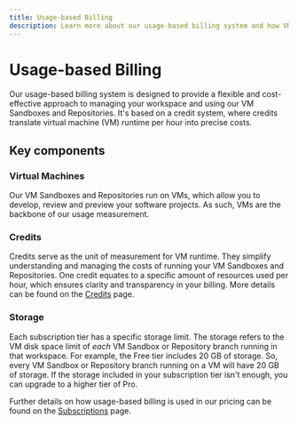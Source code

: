 ```yaml
---
title: Usage-based Billing
description: Learn more about our usage-based billing system and how VM credits work.
---
```



# Usage-based Billing

Our usage-based billing system is designed to provide a flexible and cost-effective approach to managing your workspace and using our VM Sandboxes and Repositories. It's based on a credit system, where credits translate virtual machine (VM) runtime per hour into precise costs.

## Key components

### Virtual Machines

Our VM Sandboxes and Repositories run on VMs, which allow you to develop, review and preview your software projects. As such, VMs are the backbone of our usage measurement.

### Credits

Credits serve as the unit of measurement for VM runtime. They simplify understanding and managing the costs of running your VM Sandboxes and Repositories. One credit equates to a specific amount of resources used per hour, which ensures clarity and transparency in your billing.
More details can be found on the [Credits](/learn/credit-usage/credits) page.

### Storage

Each subscription tier has a specific storage limit. The storage refers to the VM disk space limit of _each_ VM Sandbox or Repository branch running in that workspace.
For example, the Free tier includes 20 GB of storage. So, every VM Sandbox or Repository branch running on a VM will have 20 GB of storage.
If the storage included in your subscription tier isn't enough, you can upgrade to a higher tier of Pro.

Further details on how usage-based billing is used in our pricing can be found on the [Subscriptions](/learn/plans/subscriptions) page.
